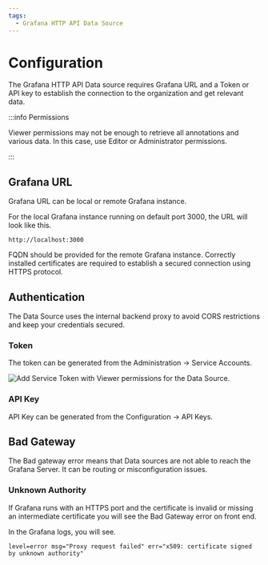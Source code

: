 ```yaml
---
tags:
  - Grafana HTTP API Data Source
---
```



# Configuration

The Grafana HTTP API Data source requires Grafana URL and a Token or API key to establish the connection to the organization and get relevant data.

:::info Permissions

Viewer permissions may not be enough to retrieve all annotations and various data. In this case, use Editor or Administrator permissions.

:::

## Grafana URL

Grafana URL can be local or remote Grafana instance.

For the local Grafana instance running on default port 3000, the URL will look like this.

```
http://localhost:3000
```

FQDN should be provided for the remote Grafana instance. Correctly installed certificates are required to establish a secured connection using HTTPS protocol.

## Authentication

The Data Source uses the internal backend proxy to avoid CORS restrictions and keep your credentials secured.

### Token

The token can be generated from the Administration -> Service Accounts.

<Image
  title="Add Service Token with Viewer permissions for the Data Source."
  src="/img/plugins/volkovlabs-grapi-datasource/token.png"
/>

### API Key

API Key can be generated from the Configuration -> API Keys.

## Bad Gateway

The Bad gateway error means that Data sources are not able to reach the Grafana Server. It can be routing or misconfiguration issues.

### Unknown Authority

If Grafana runs with an HTTPS port and the certificate is invalid or missing an intermediate certificate you will see the Bad Gateway error on front end.

In the Grafana logs, you will see.

```
level=error msg="Proxy request failed" err="x509: certificate signed by unknown authority"
```
